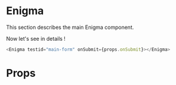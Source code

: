 
<Meta title="Molecule|Enigma" component={Enigma} />

# Enigma

This section describes the main Enigma component.

<div style={{ display: 'flex', justifyContent: 'space-between', width: '100%',backgroundColor: '#140C0B', padding: '20px' }}>
    <Passcode />
</div>

Now let's see in details !

```javascript
<Enigma testid="main-form" onSubmit={props.onSubmit}></Enigma>
```

# Props

<Props of={Enigma} />